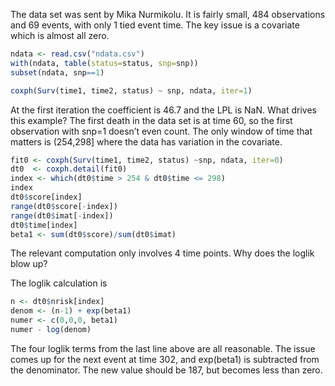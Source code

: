 The data set was sent by Mika Nurmikolu.
It is fairly small, 484 observations and 69 events, with only 1 tied event time.
The key issue is a covariate which is almost all zero.

```r
ndata <- read.csv("ndata.csv")
with(ndata, table(status=status, snp=snp))
subset(ndata, snp==1)

coxph(Surv(time1, time2, status) ~ snp, ndata, iter=1)
```

At the first iteration the coefficient is 46.7 and the LPL is NaN.  What drives
this example?
The first death in the data set is at time 60, so the first observation with
snp=1 doesn't even count.
The only window of time that matters is (254,298] where the data has variation
in the covariate.  

```r
fit0 <- coxph(Surv(time1, time2, status) ~snp, ndata, iter=0)
dt0  <- coxph.detail(fit0)
index <- which(dt0$time > 254 & dt0$time <= 298)
index
dt0$score[index]
range(dt0$score[-index])
range(dt0$imat[-index])
dt0$time[index]
beta1 <- sum(dt0$score)/sum(dt0$imat)
```

The relevant computation only involves 4 time points.
Why does the loglik blow up?

The loglik calculation is
```r
n <- dt0$nrisk[index]
denom <- (n-1) + exp(beta1)
numer <- c(0,0,0, beta1)
numer - log(denom)
```
The four loglik terms from the last line above are all reasonable.
The issue comes up for the next event at time 302, and exp(beta1) is
subtracted from the denominator. 
The new value should be 187, but becomes less than zero.


